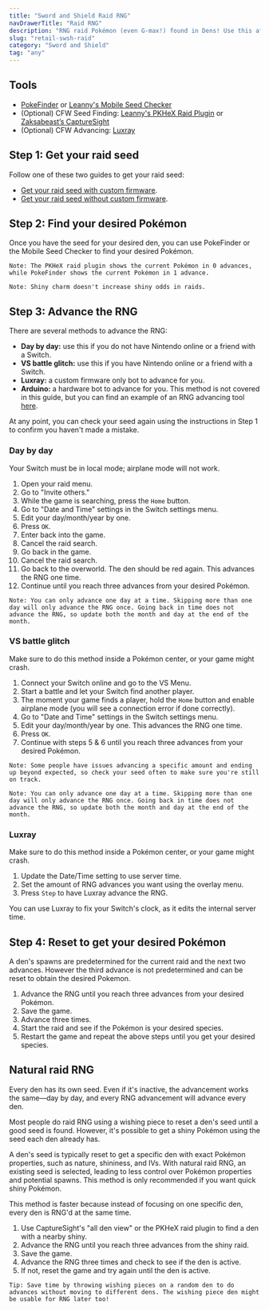 ```yaml
---
title: "Sword and Shield Raid RNG"
navDrawerTitle: "Raid RNG"
description: "RNG raid Pokémon (even G-max!) found in Dens! Use this after getting your den seed."
slug: "retail-swsh-raid"
category: "Sword and Shield"
tag: "any"
---
```


## Tools

- [PokeFinder](https://github.com/Admiral-Fish/PokeFinder/releases) or [Leanny's Mobile Seed Checker](https://leanny.github.io/seedchecker/index.html)
- (Optional) CFW Seed Finding: [Leanny's PKHeX Raid Plugin](https://github.com/Leanny/PKHeX_Raid_Plugin) or [Zaksabeast’s CaptureSight](https://github.com/zaksabeast/CaptureSight/releases)
- (Optional) CFW Advancing: [Luxray](https://github.com/3096/luxray/releases/tag/0.1.0)

## Step 1: Get your raid seed

Follow one of these two guides to get your raid seed:

- [Get your raid seed with custom firmware](/retail-swsh-get-seed-with-cfw).
- [Get your raid seed without custom firmware](/retail-swsh-get-seed-without-cfw).

## Step 2: Find your desired Pokémon

Once you have the seed for your desired den, you can use PokeFinder or the Mobile Seed Checker to find your desired Pokémon.

```
Note: The PKHeX raid plugin shows the current Pokémon in 0 advances, while PokeFinder shows the current Pokémon in 1 advance.
```

```
Note: Shiny charm doesn't increase shiny odds in raids.
```

## Step 3: Advance the RNG

There are several methods to advance the RNG:

- **Day by day:** use this if you do not have Nintendo online or a friend with a Switch.
- **VS battle glitch:** use this if you have Nintendo online or a friend with a Switch.
- **Luxray:** a custom firmware only bot to advance for you.
- **Arduino:** a hardware bot to advance for you. This method is not covered in this guide, but you can find an example of an RNG advancing tool [here](https://github.com/nnguy132/Switch-Frame-Advancer).

At any point, you can check your seed again using the instructions in Step 1 to confirm you haven't made a mistake.

### Day by day

Your Switch must be in local mode; airplane mode will not work.

1. Open your raid menu.
2. Go to "Invite others."
3. While the game is searching, press the `Home` button.
4. Go to "Date and Time" settings in the Switch settings menu.
5. Edit your day/month/year by one.
6. Press `OK`.
7. Enter back into the game.
8. Cancel the raid search.
9. Go back in the game.
10. Cancel the raid search.
11. Go back to the overworld. The den should be red again. This advances the RNG one time.
12. Continue until you reach three advances from your desired Pokémon.

```
Note: You can only advance one day at a time. Skipping more than one day will only advance the RNG once. Going back in time does not advance the RNG, so update both the month and day at the end of the month.
```

### VS battle glitch

Make sure to do this method inside a Pokémon center, or your game might crash.

1. Connect your Switch online and go to the VS Menu.
2. Start a battle and let your Switch find another player.
3. The moment your game finds a player, hold the `Home` button and enable airplane mode (you will see a connection error if done correctly).
4. Go to "Date and Time" settings in the Switch settings menu.
5. Edit your day/month/year by one. This advances the RNG one time.
6. Press `OK`.
7. Continue with steps 5 & 6 until you reach three advances from your desired Pokémon.

```
Note: Some people have issues advancing a specific amount and ending up beyond expected, so check your seed often to make sure you're still on track.
```

```
Note: You can only advance one day at a time. Skipping more than one day will only advance the RNG once. Going back in time does not advance the RNG, so update both the month and day at the end of the month.
```

### Luxray

Make sure to do this method inside a Pokémon center, or your game might crash.

1. Update the Date/Time setting to use server time.
2. Set the amount of RNG advances you want using the overlay menu.
3. Press `Step` to have Luxray advance the RNG.

You can use Luxray to fix your Switch's clock, as it edits the internal server time.

## Step 4: Reset to get your desired Pokémon

A den's spawns are predetermined for the current raid and the next two advances.
However the third advance is not predetermined and can be reset to obtain the desired Pokemon.

1. Advance the RNG until you reach three advances from your desired Pokémon.
2. Save the game.
3. Advance three times.
4. Start the raid and see if the Pokémon is your desired species.
5. Restart the game and repeat the above steps until you get your desired species.

## Natural raid RNG

Every den has its own seed. Even if it's inactive, the advancement works the same—day by day, and every RNG advancement will advance every den.

Most people do raid RNG using a wishing piece to reset a den's seed until a good seed is found. However, it's possible to get a shiny Pokémon using the seed each den already has.

A den's seed is typically reset to get a specific den with exact Pokémon properties, such as nature, shininess, and IVs. With natural raid RNG, an existing seed is selected, leading to less control over Pokémon properties and potential spawns. This method is only recommended if you want quick shiny Pokémon.

This method is faster because instead of focusing on one specific den, every den is RNG'd at the same time.

1. Use CaptureSight's "all den view" or the PKHeX raid plugin to find a den with a nearby shiny.
2. Advance the RNG until you reach three advances from the shiny raid.
3. Save the game.
4. Advance the RNG three times and check to see if the den is active.
5. If not, reset the game and try again until the den is active.

```
Tip: Save time by throwing wishing pieces on a random den to do advances without moving to different dens. The wishing piece den might be usable for RNG later too!
```
